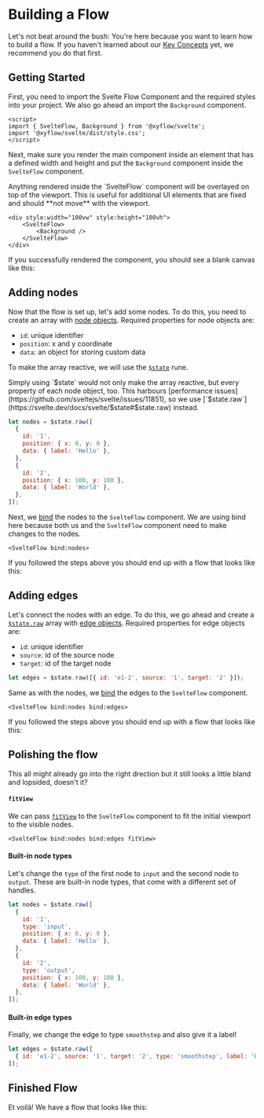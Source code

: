 

# Building a Flow

Let's not beat around the bush: You're here because you want to learn how to build a flow. If you haven't learned about our [Key Concepts](/learn/getting-started/key-concepts) yet, we recommend you do that first.

## Getting Started

First, you need to import the Svelte Flow Component and the required styles into your project. We also go ahead an import the `Background` component.

```svelte
<script>
import { SvelteFlow, Background } from '@xyflow/svelte';
import '@xyflow/svelte/dist/style.css';
</script>
```

Next, make sure you render the main component inside an element that has a defined width and height and put the `Background` component inside the `SvelteFlow` component.

<Callout type="info">
  Anything rendered inside the `SvelteFlow` component will be overlayed on top of the
  viewport. This is useful for additional UI elements that are fixed and should **not
  move** with the viewport.
</Callout>

```svelte
<div style:width="100vw" style:height="100vh">
    <SvelteFlow>
        <Background />
    </SvelteFlow>
</div>
```

If you successfully rendered the component, you should see a blank canvas like this:

<RemoteCodeViewer
  route="guides/getting-started/a"
  framework="svelte"
  editorHeight={400}
  showOpenInStackblitz={false}
  showEditor={false}
/>

## Adding nodes

Now that the flow is set up, let's add some nodes. To do this, you need to create an array with [node objects](/api-reference/types/node).
Required properties for node objects are:

- `id`: unique identifier
- `position`: x and y coordinate
- `data`: an object for storing custom data

To make the array reactive, we will use the [`$state`](https://svelte.dev/docs/svelte/$state) rune.

<Callout color="yellow">
  Simply using `$state` would not only make the array reactive, but every property of each
  node object, too. This harbours [performance
  issues](https://github.com/sveltejs/svelte/issues/11851), so we use
  [`$state.raw`](https://svelte.dev/docs/svelte/$state#$state.raw) instead.
</Callout>

```js
let nodes = $state.raw([
  {
    id: '1',
    position: { x: 0, y: 0 },
    data: { label: 'Hello' },
  },
  {
    id: '2',
    position: { x: 100, y: 100 },
    data: { label: 'World' },
  },
]);
```

Next, we [bind](https://svelte.dev/docs/svelte/$bindable) the nodes to the `SvelteFlow` component. We are using bind here because both us and the `SvelteFlow` component need to make changes to the nodes.

```svelte
<SvelteFlow bind:nodes>
```

If you followed the steps above you should end up with a flow that looks like this:

<RemoteCodeViewer
  route="guides/getting-started/b"
  framework="svelte"
  editorHeight={400}
  showOpenInStackblitz={false}
  showEditor={false}
/>

## Adding edges

Let's connect the nodes with an edge. To do this, we go ahead and create a [`$state.raw`](https://svelte.dev/docs/svelte/$state#$state.raw) array with [edge objects](/api-reference/types/edge).
Required properties for edge objects are:

- `id`: unique identifier
- `source`: id of the source node
- `target`: id of the target node

```js
let edges = $state.raw([{ id: 'e1-2', source: '1', target: '2' }]);
```

Same as with the nodes, we [bind](https://svelte.dev/docs/svelte/$bindable) the edges to the `SvelteFlow` component.

```svelte
<SvelteFlow bind:nodes bind:edges>
```

If you followed the steps above you should end up with a flow that looks like this:

<RemoteCodeViewer
  route="guides/getting-started/c"
  framework="svelte"
  editorHeight={400}
  showOpenInStackblitz={false}
  showEditor={false}
/>

## Polishing the flow

This all might already go into the right drection but it still looks a little bland and lopsided, doesn't it?

#### `fitView`

We can pass [`fitView`](/api-reference/components/svelte-flow#fitview) to the `SvelteFlow` component to fit the initial viewport to the visible nodes.

```svelte
<SvelteFlow bind:nodes bind:edges fitView>
```

#### Built-in node types

Let's change the `type` of the first node to `input` and the second node to `output`. These are built-in node types, that come with a different set of handles.

```js
let nodes = $state.raw([
  {
    id: '1',
    type: 'input',
    position: { x: 0, y: 0 },
    data: { label: 'Hello' },
  },
  {
    id: '2',
    type: 'output',
    position: { x: 100, y: 100 },
    data: { label: 'World' },
  },
]);
```

#### Built-in edge types

Finally, we change the edge to type `smoothstep` and also give it a label!

```js
let edges = $state.raw([
  { id: 'e1-2', source: '1', target: '2', type: 'smoothstep', label: 'Hello World' },
]);
```

## Finished Flow

Et voilà! We have a flow that looks like this:

<RemoteCodeViewer
  route="guides/getting-started/d"
  framework="svelte"
  editorHeight={400}
  showOpenInStackblitz={false}
  orientation="vertical"
/>
